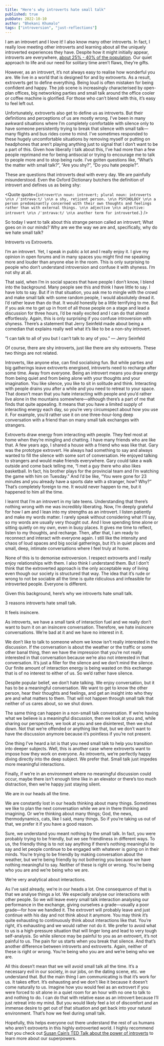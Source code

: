 ```yaml
---
title: "Here's why introverts hate small talk"
published: true
pubDate: 2022-10-10
author: "Bhekani Khumalo"
tags: ["introversion", "just-reflections"]
---
```



I am an introvert and I love it! I also know many other introverts. In fact, I really love meeting other introverts and learning about all the uniquely introverted experiences they have. Despite how it might initially appear, introverts are everywhere, [about 25% - 40% of the population](https://www.verywellmind.com/signs-you-are-an-introvert-2795427#:~:text=While%20introverts%20make%20up%20an,are%20socially%20anxious%20or%20shy.). Our quiet approach to life and our need for solitary time aren’t flaws, they’re gifts.

However, as an introvert, it’s not always easy to realise how wonderful you are. We live in a world that is designed for and by extroverts. As a result, extroverts get to define everything. Being loud is often mistaken for being confident and happy. The job scene is increasingly characterised by open-plan offices, big networking parties and small talk around the office cooler or coffee machine is glorified. For those who can’t blend with this, it’s easy to feel left out.

Unfortunately, extroverts also get to define us as introverts. But their definitions and perceptions of us are mostly wrong. I’ve been in many awkward situations where I’m completely comfortable with silence only to have someone persistently trying to break that silence with small talk—many flights and bus rides come to mind. I’ve sometimes responded to these hugely uncomfortable situations by removing myself or putting on headphones that aren’t playing anything just to signal that I don’t want to be a part of this. Given how liberally I talk about this, I’ve had more than a few people reprimand me for being antisocial or trying to encourage me to talk to people more and to stop being rude. I’ve gotten questions like, “What’s the matter with small talk?”, “Are you shy?”, “Do you hate people?”.

These are questions that introverts deal with every day. We are painfully misunderstood. Even the Oxford Dictionary butchers the definition of introvert and defines us as being shy:

<Quote
  quote={`introvert\n noun: introvert; plural noun: introverts \n\n /ˈɪntrəvəːt/ \n\n a shy, reticent person. \n\n PSYCHOLOGY \n\n a person predominantly concerned with their own thoughts and feelings rather than with external things. \n\n adjective \n\n adjective: introvert \n\n /ˈɪntrəvəːt/ \n\n another term for introverted.`}
/>

So today I want to talk about this strange person called an introvert; What goes on in our minds? Why are we the way we are and, specifically, why do we hate small talk?

Introverts vs Extroverts.

I’m an introvert. Yet, I speak in public a lot and I really enjoy it. I give my opinion in open forums and in many spaces you might find me speaking more and louder than anyone else in the room. This is only surprising to people who don’t understand introversion and confuse it with shyness. I’m not shy at all.

That said, when I’m in social spaces that have people I don’t know, I blend into the background. Many people see this and think I have little to say. I have lots to say. But if in that situation, you ask me to mingle with the crowd and make small talk with some random people, I would absolutely dread it. I’d rather leave than do that. It would honestly be a little terrifying to me. But if you ask me to get up in front of all those people on a stage and lead a discussion for three hours, I’d be really excited and I can do that almost effortlessly. Again, this is only surprising if you confuse introversion with shyness. There’s a statement that Jerry Seinfeld made about being a comedian that explains really well what it’s like to be a non-shy introvert.

“I can talk to all of you but I can’t talk to any of you.” — Jerry Seinfeld

Of course, there are shy introverts, just like there are shy extroverts. These two things are not related.

Introverts, like anyone else, can find socialising fun. But while parties and big gatherings leave extroverts energised, introverts need to recharge after some time. Away from everyone. Being an introvert means you draw energy from being quiet and from being alone with your thoughts and your imagination. You like silence, you like to sit in solitude and think. Interacting with people drains you after a while and you need to retreat to your space. That doesn’t mean that you hate interacting with people and you’d rather live alone in the mountains somewhere—although there’s a part of me that finds that quite appealing. It means that you have a limited supply of interacting energy each day, so you’re very circumspect about how you use it. For example, you’d rather use it on one three-hour-long deep conversation with a friend than on many small talk exchanges with strangers.

Extroverts draw energy from interacting with people. They feel most at home when they’re mingling and chatting. I have many friends who are like that. A few years ago, I shared a house with a friend who was like that. Gary was the prototype extrovert. He always had something to say and always wanted to fill the silence with some sort of conversation. He enjoyed talking to strangers and would make friends everywhere. Gary could take a walk outside and come back telling me, “I met a guy there who also likes basketball. In fact, his brother plays for the provincial team and I’m watching the game with him on Tuesday.” And I’d be like, “You were gone for 23 minutes and you already have a sports date with a stranger, how? Why?” That’s completely foreign to me. It would never happen to me, but it happened to him all the time.

I learnt that I’m an introvert in my late teens. Understanding that there’s nothing wrong with me was incredibly liberating. Now, I’m deeply grateful for how I am and I lean into my strengths as an introvert. I listen patiently and make my words matter. I rarely speak without considering what I’ll say, so my words are usually very thought out. And I love spending time alone or sitting quietly on my own, even in busy places. It gives me time to reflect, listen to my thoughts, and recharge. Then, after that, I am ready to reconnect and interact with everyone again. I still like the intensity and chaos of loud spaces and big social gatherings, but it’s in quiet places and small, deep, intimate conversations where I feel truly at home.

None of this is to demonise extroversion. I respect extroverts and I really enjoy relationships with them. I also think I understand them. But I don’t think that the extroverted approach is the only acceptable way of living even though our society is structured that way. The idea that it’s rude or wrong to not be sociable all the time is quite ridiculous and infeasible for introverted people. Everyone is different.

Given this background, here’s why we introverts hate small talk.

3 reasons introverts hate small talk.

It feels insincere.

As introverts, we have a small tank of interaction fuel and we really don’t want to burn it on an insincere conversation. Therefore, we hate insincere conversations. We’re bad at it and we have no interest in it.

We don’t like to talk to someone whom we know isn’t really interested in the discussion. If the conversation is about the weather or the traffic or some other banal thing, then we have the impression that you’re not really interested in that conversation because we’re also not interested in that conversation. It’s just a filler for the silence and we don’t mind the silence. Our finite amount of interaction energy is being wasted on this exchange that is of no interest to either of us. So we’d rather have silence.

Despite popular belief, we don’t hate talking. We enjoy conversation, but it has to be a meaningful conversation. We want to get to know the other person, hear their thoughts and feelings, and get an insight into who they are and what matters to them. That will not happen through small talk that neither of us cares about, so we shut down.

The same thing can happen in a non-small talk conversation. If we’re having what we believe is a meaningful discussion, then we look at you and, while sharing our perspective, we look at you and see disinterest, then we shut down. Not that we’re offended or anything like that, but we don’t want to have the discussion anymore because it’s pointless if you’re not present.

One thing I’ve heard a lot is that you need small talk to help you transition into deeper subjects. Well, this is another case where extroverts want to impose how they work on everyone. As introverts, we’re perfectly happy diving directly into the deep subject. We prefer that. Small talk just impedes more meaningful interactions.

Finally, if we’re in an environment where no meaningful discussion could occur, maybe there isn’t enough time like in an elevator or there’s too much distraction, then we’re happy just staying silent.

We are in our heads all the time.

We are constantly lost in our heads thinking about many things. Sometimes we like to plan the next conversation while we are in there thinking and imagining. Or we’re thinking about many things; God, the news, thermodynamics, cats, like I said, many things. So if you’re taking us out of that, we prefer it if you have a good reason.

Sure, we understand you meant nothing by the small talk. In fact, you were probably trying to be friendly, but we see friendliness in different ways. To us, the friendly thing is to not say anything if there’s nothing meaningful to say and let people continue to be engaged with whatever is going on in their minds. You’re trying to be friendly by making conversation about the weather, but we’re being friendly by not bothering you because we have nothing meaningful to say. Neither of these is right or wrong. You’re being who you are and we’re being who we are.

We’re very analytical about interactions.

As I’ve said already, we’re in our heads a lot. One consequence of that is that we analyse things a lot. We especially analyse our interactions with other people. So we will leave every small talk interaction analysing our performance in the exchange, giving ourselves a grade—usually a poor grade—for how we handled it. The extrovert will probably leave and just continue with his day and not think about it anymore. You may think it’s quite exhausting to continuously think about interactions like that. You’re right, it’s exhausting and we would rather not do it. We prefer to avoid what to us is a high-pressure situation that will linger long and lead to very tough self-analysis. So while silence may be painful to you as an extrovert, it’s not painful to us. The pain for us starts when you break that silence. And that’s another difference between introverts and extroverts. Again, neither of these is right or wrong. You’re being who you are and we’re being who we are.

All this doesn’t mean that we will avoid small talk all the time. It’s a necessary evil in our society, in our jobs, on the dating scene, etc. we understand that. But the main thing I am communicating is that it’s work for us. It takes effort. It’s exhausting and we don’t like it because it doesn’t come naturally to us. Imagine how you would feel as an extrovert if you were forced to sit alone in a quiet room for an hour with no one to talk to and nothing to do. I can do that with relative ease as an introvert because I’ll just retreat into my mind. But you would likely feel a lot of discomfort and an immense desire to get out of that situation and get back into your natural environment. That’s how we feel during small talk.

Hopefully, this helps everyone out there understand the rest of us humans who aren’t extroverts in this highly extroverted world. I highly recommend that you check out [Susan Cain’s TED Talk about the power of introverts](https://www.youtube.com/watch?v=c0KYU2j0TM4&t=4s) to learn more about our superpowers.

<YouTube id="https://www.youtube.com/watch?v=c0KYU2j0TM4&t=4s" />
